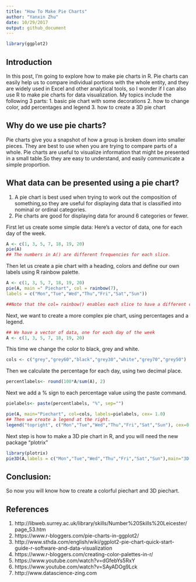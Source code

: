 ```yaml
---
title: "How To Make Pie Charts"
author: "Yanxin Zhu"
date: 10/29/2017
output: github_document
---
```

```r
library(ggplot2)
```

## Introduction 

In this post, I'm going to explore how to make pie charts in R. Pie charts can easily help us to compare individual portions with the whole entity, and they are widely used in Excel and other analytical tools, so I wonder if I can also use R to make pie charts for data visualization.
My topics include the following 3 parts:
1. basic pie chart with some decorations
2. how to change color, add percentages and legend
3. how to create a 3D pie chart

## Why do we use pie charts?

Pie charts give you a snapshot of how a group is broken down into smaller pieces. They are best to use when you are trying to compare parts of a whole. Pie charts are useful to visualize information that might be presented in a small table.So they are easy to understand, and easily communicate a simple proportion.


## What data can be presented using a pie chart?

1. A pie chart is best used when trying to work out the composition of something,so they are useful for displaying data that is classified into nominal or ordinal categories.
2. Pie charts are good for displaying data for around 6 categories or fewer. 


First let us create some simple data: 
Here's a vector of data, one for each day of the week.
```r
A <- c(1, 3, 5, 7, 18, 19, 20)
pie(A)
## The numbers in A() are different frequencies for each slice.
```



Then let us create a pie chart with a heading, colors and define our own labels using R rainbow palette. 

```r
A <- c(1, 3, 5, 7, 18, 19, 20)
pie(A, main =" Piechart", col = rainbow(7),
labels = c("Mon","Tue","Wed","Thu","Fri","Sat","Sun"))

##Note that the col= rainbow() enables each slice to have a different color, and because we have 7 slices, so the number inside rainbow() is 7.

```


Next, we want to create a more complex pie chart, using percentages and a legend. 


```r
## We have a vector of data, one for each day of the week
A <- c(1, 3, 5, 7, 18, 19, 20)
```

This time we change the color to black, grey and white. 
```r
cols <- c("grey","grey60","black","grey30","white","grey70","grey50")
```

Then we calculate the percentage for each day, using two decimal place.
```r
percentlabels<- round(100*A/sum(A), 2)
```

Next we add a % sign to each percentage value using the paste command.
```r
pielabels<- paste(percentlabels, "%", sep="")
```



```r
pie(A, main="Piechart", col=cols, labels=pielabels, cex= 1.0)
## Then we create a legend at the right. 
legend("topright", c("Mon","Tue","Wed","Thu","Fri","Sat","Sun"), cex=0.8, fill=cols)

```

Next step is how to make a 3D pie chart in R, and you will need the new package "plotrix"

```r
library(plotrix)
pie3D(A,labels = c("Mon","Tue","Wed","Thu","Fri","Sat","Sun"),main="3D Piechart")

```








## Conclusion:
So now you will know how to create a colorful piechart and 3D piechart. 



## References 
1. http://libweb.surrey.ac.uk/library/skills/Number%20Skills%20Leicester/page_53.htm
2. https://www.r-bloggers.com/pie-charts-in-ggplot2/
3. http://www.sthda.com/english/wiki/ggplot2-pie-chart-quick-start-guide-r-software-and-data-visualization
4. https://www.r-bloggers.com/creating-color-palettes-in-r/
5. https://www.youtube.com/watch?v=dGfebYs5RxY
6. https://www.youtube.com/watch?v=SAyADOg9Lck
7. http://www.datascience-zing.com



